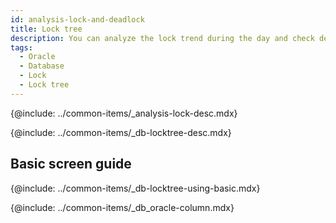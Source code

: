 ```yaml
---
id: analysis-lock-and-deadlock
title: Lock tree
description: You can analyze the lock trend during the day and check deadlocked queries.
tags:
  - Oracle
  - Database
  - Lock
  - Lock tree
---
```



<!-- Overview -->

{@include: ../common-items/_analysis-lock-desc.mdx}

<!-- Lock Tree -->

{@include: ../common-items/_db-locktree-desc.mdx}

## Basic screen guide

{@include: ../common-items/_db-locktree-using-basic.mdx}  

<!-- Lock Tree column information -->

{@include: ../common-items/_db_oracle-column.mdx}
